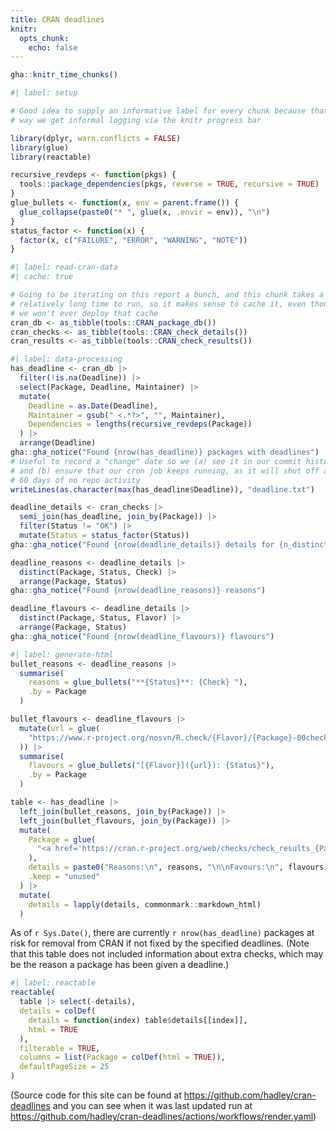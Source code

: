 ```yaml
---
title: CRAN deadlines
knitr:
  opts_chunk: 
    echo: false
---
```


```r
gha::knitr_time_chunks()
```

```r
#| label: setup

# Good idea to supply an informative label for every chunk because that
# way we get informal logging via the knitr progress bar

library(dplyr, warn.conflicts = FALSE)
library(glue)
library(reactable)

recursive_revdeps <- function(pkgs) {
  tools::package_dependencies(pkgs, reverse = TRUE, recursive = TRUE)
}
glue_bullets <- function(x, env = parent.frame()) {
  glue_collapse(paste0("* ", glue(x, .envir = env)), "\n")
}
status_factor <- function(x) {
  factor(x, c("FAILURE", "ERROR", "WARNING", "NOTE"))
}
```

```r
#| label: read-cran-data
#| cache: true

# Going to be iterating on this report a bunch, and this chunk takes a 
# relatively long time to run, so it makes sense to cache it, even though
# we won't ever deploy that cache
cran_db <- as_tibble(tools::CRAN_package_db())
cran_checks <- as_tibble(tools::CRAN_check_details())
cran_results <- as_tibble(tools::CRAN_check_results())
```

```r
#| label: data-processing
has_deadline <- cran_db |> 
  filter(!is.na(Deadline)) |> 
  select(Package, Deadline, Maintainer) |> 
  mutate(
    Deadline = as.Date(Deadline),
    Maintainer = gsub(" <.*?>", "", Maintainer),
    Dependencies = lengths(recursive_revdeps(Package))
  ) |>
  arrange(Deadline)
gha::gha_notice("Found {nrow(has_deadline)} packages with deadlines")
# Useful to record a "change" date so we (a) see it in our commit history
# and (b) ensure that our cron job keeps running, as it will shut off after
# 60 days of no repo activity
writeLines(as.character(max(has_deadline$Deadline)), "deadline.txt")

deadline_details <- cran_checks |>
  semi_join(has_deadline, join_by(Package)) |>
  filter(Status != "OK") |>
  mutate(Status = status_factor(Status))
gha::gha_notice("Found {nrow(deadline_details)} details for {n_distinct(deadline_details$Package)} packages")

deadline_reasons <- deadline_details |>
  distinct(Package, Status, Check) |>
  arrange(Package, Status)
gha::gha_notice("Found {nrow(deadline_reasons)} reasons")

deadline_flavours <- deadline_details |>
  distinct(Package, Status, Flavor) |>
  arrange(Package, Status)
gha::gha_notice("Found {nrow(deadline_flavours)} flavours")
```

```r
#| label: generate-html
bullet_reasons <- deadline_reasons |> 
  summarise(
    reasons = glue_bullets("**{Status}**: {Check} "),
    .by = Package
  )

bullet_flavours <- deadline_flavours |> 
  mutate(url = glue(
    "https://www.r-project.org/nosvn/R.check/{Flavor}/{Package}-00check.html"
  )) |>
  summarise(
    flavours = glue_bullets("[{Flavor}]({url}): {Status}"),
    .by = Package
  )

table <- has_deadline |>
  left_join(bullet_reasons, join_by(Package)) |>
  left_join(bullet_flavours, join_by(Package)) |>
  mutate(
    Package = glue(
      "<a href='https://cran.r-project.org/web/checks/check_results_{Package}.html'>{Package}</a>"
    ),
    details = paste0("Reasons:\n", reasons, "\n\nFavours:\n", flavours),
    .keep = "unused"
  ) |>
  mutate(
    details = lapply(details, commonmark::markdown_html) 
  )
```

As of `r Sys.Date()`, there are currently `r nrow(has_deadline)` packages at risk for removal from CRAN if not fixed by the specified deadlines. (Note that this table does not included information about extra checks, which may be the reason a package has been given a deadline.)

```r
#| label: reactable
reactable(
  table |> select(-details),
  details = colDef(
    details = function(index) table$details[[index]],
    html = TRUE
  ),
  filterable = TRUE, 
  columns = list(Package = colDef(html = TRUE)),
  defaultPageSize = 25
)
```

(Source code for this site can be found at <https://github.com/hadley/cran-deadlines> and you can see when it was last updated run at <https://github.com/hadley/cran-deadlines/actions/workflows/render.yaml>)
